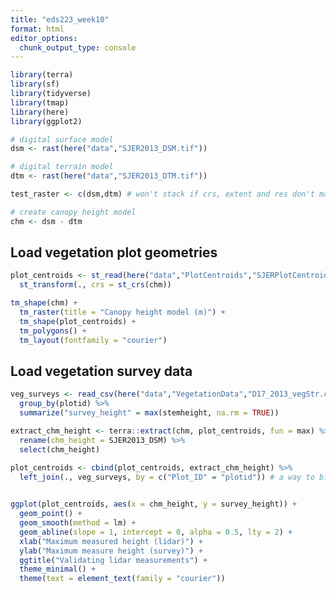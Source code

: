```yaml
---
title: "eds223_week10"
format: html
editor_options: 
  chunk_output_type: console
---
```

```r
library(terra)
library(sf)
library(tidyverse)
library(tmap)
library(here)
library(ggplot2)
```

```r
# digital surface model
dsm <- rast(here("data","SJER2013_DSM.tif"))

# digital terrain model 
dtm <- rast(here("data","SJER2013_DTM.tif"))

test_raster <- c(dsm,dtm) # won't stack if crs, extent and res don't match

# create canopy height model
chm <- dsm - dtm 
```

## Load vegetation plot geometries

```r
plot_centroids <- st_read(here("data","PlotCentroids","SJERPlotCentroids_Buffer.shp")) %>%
  st_transform(., crs = st_crs(chm))
```

```r
tm_shape(chm) +
  tm_raster(title = "Canopy height model (m)") +
  tm_shape(plot_centroids) + 
  tm_polygons() +
  tm_layout(fontfamily = "courier")
```

## Load vegetation survey data

```r
veg_surveys <- read_csv(here("data","VegetationData","D17_2013_vegStr.csv")) %>%
  group_by(plotid) %>%
  summarize("survey_height" = max(stemheight, na.rm = TRUE))
```

```r
extract_chm_height <- terra::extract(chm, plot_centroids, fun = max) %>% # using max because same as used above 
  rename(chm_height = SJER2013_DSM) %>%
  select(chm_height)

plot_centroids <- cbind(plot_centroids, extract_chm_height) %>%
  left_join(., veg_surveys, by = c("Plot_ID" = "plotid")) # a way to bind even if col name not exact match!
  
```

```r
ggplot(plot_centroids, aes(x = chm_height, y = survey_height)) +
  geom_point() +
  geom_smooth(method = lm) +
  geom_abline(slope = 1, intercept = 0, alpha = 0.5, lty = 2) +
  xlab("Maximum measured height (lidar)") +
  ylab("Maximum measure height (survey)") +
  ggtitle("Validating lidar measurements") +
  theme_minimal() +
  theme(text = element_text(family = "courier"))
  
```











